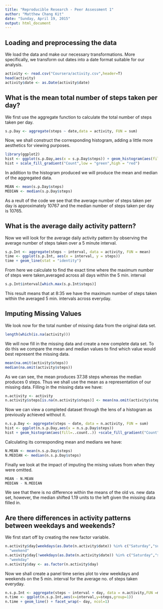 ```yaml
---
title: "Reproducible Research - Peer Assessment 1"
author: "Matthew Chang Kit"
date: "Sunday, April 19, 2015"
output: html_document
---
```

## Loading and preprocessing the data

We load the data and make our necessary transformations. More specifically, we transform out dates into a date format suitable for our analysis.
```r
activity <- read.csv("Coursera/activity.csv",header=T)
head(activity)
activity$date <- as.Date(activity$date)
```
  
## What is the mean total number of steps taken per day?

We first use the aggregate function to calculate the total number of steps taken per day.
```r
s.p.Day <- aggregate(steps ~ date,data = activity, FUN = sum)
```
Now, we shall construct the corresponding histogram, adding a little more aesthetics for viewing purposes.
```r
library(ggplot2)
hist <- ggplot(s.p.Day,aes(x = s.p.Day$steps)) + geom_histogram(aes(fill=..count..))
hist + scale_fill_gradient("Count",low = "green",high = "red")
```
In addition to the histogram produced we will produce the mean and median of the aggregated data.
```r
MEAN <- mean(s.p.Day$steps)
MEDIAN <- median(s.p.Day$steps)
```
As a reult of the code we see that the average number of steps taken per day is approximately 10767 and the median number of steps taken per day is 10765.   

## What is the average daily activity pattern?
Now we will look for the average daily activity pattern by observing the average number of steps taken over a 5 minute interval.
```r
s.p.Int <- aggregate(steps ~ interval, data = activity, FUN = mean)
time <- ggplot(s.p.Int, aes(x = interval, y = steps)) 
time + geom_line(stat = "identity")
```
From here we calculate to find the exact time where the maximum number of steps were taken,averaged across all days within the 5 min. interval
```r
s.p.Int$interval[which.max(s.p.Int$steps)]
```
This result means that at 8:35 we have the maximum number of steps taken within the averaged 5 min. intervals across everyday.

## Imputing Missing Values
We look now for the total number of missing data from the original data set.
```r
length(which(is.na(activity))) 
```
We will now fill in the missing data and create a new complete data set. To do this we compare the mean and median values to find which value would best represent the missing data.
```r
mean(na.omit(activity$steps))
median(na.omit(activity$steps))
```
As we can see, the mean produces 37.38 steps whereas the median produces 0 steps. Thus we shall use the mean as a representation of our missing data. Filling in the missing data we have:
```r
n.activity <- activity
n.activity$steps[is.na(n.activity$steps)] <- mean(na.omit(activity$steps))
```
Now we can view a completed dataset through the lens of a histogram as previously achieved without it.
```r
n.s.p.Day <- aggregate(steps ~ date, data = n.activity, FUN = sum)
hist <- ggplot(n.s.p.Day,aes(x = n.s.p.Day$steps))
hist + geom_histogram(aes(fill=..count..)) +scale_fill_gradient("Count",low = "green",high = "red")
```
Calculating its corresponding mean and medians we have:
```r
N.MEAN <- mean(n.s.p.Day$steps)
N.MEDIAN <- median(n.s.p.Day$steps)
```
Finally we look at the impact of imputing the mising values from when they were omitted.
```r
MEAN - N.MEAN
MEDIAN - N.MEDIAN
```
We see that there is no difference within the means of the old vs. new data set, however, the median shifted 1.19 units to the left given the missing data filled in.


## Are there differences in activity patterns between weekdays and weekends?

We first start off by creating the new factor variable.
```r
n.activity$day[weekdays(as.Date(n.activity$date)) %in% c("Saturday","sunday")] <-
  "weekend"
n.activity$day[!weekdays(as.Date(n.activity$date)) %in% c("Saturday","sunday")] <-
  "weekday"
n.activity$day <- as.factor(n.activity$day)
```
Now we shall create a panel time series plot to view weekdays and weekends on the 5 min. interval for the average no. of steps taken everyday.
```r
n.s.p.Int <- aggregate(steps ~ interval + day, data = n.activity,FUN =mean)
n.time <- ggplot(n.s.p.Int,aes(x=interval,y=steps,group=1))
n.time + geom_line() + facet_wrap(~ day, ncol=1)
```